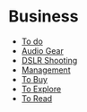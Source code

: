 = Business =

* [[To do]]
* [[Audio Gear]]
* [[DSLR Shooting]]
* [[Management]]
* [[To Buy]]
* [[To Explore]]
* [[To Read]]
